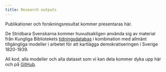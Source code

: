 ```yaml
---
title: Research outputs
---
```


Publikationer och forskningsresultat kommer presentaras här.

De Stridbara Svenskarna kommer huvudsakligen använda sig av material från
Kungliga Bibliotekets [tidningsdatabas](https://www.tidningar.kb.se) i
kombination med allmänt tillgängliga modeller i arbetet för att kartlägga
demokratiseringen i Sverige 1820-1939.

All kod, alla modeller och alla dataset som vi kan dela kommer dyka upp här  och
på [GitHub](https://github.com/contentiousgatherings).
